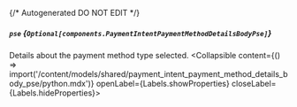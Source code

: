 {/* Autogenerated DO NOT EDIT  */}

##### `pse` *{`Optional[components.PaymentIntentPaymentMethodDetailsBodyPse]`}*
Details about the payment method type selected.
<Collapsible content={() => import('/content/models/shared/payment_intent_payment_method_details_body_pse/python.mdx')} openLabel={Labels.showProperties} closeLabel={Labels.hideProperties}>
</Collapsible>


